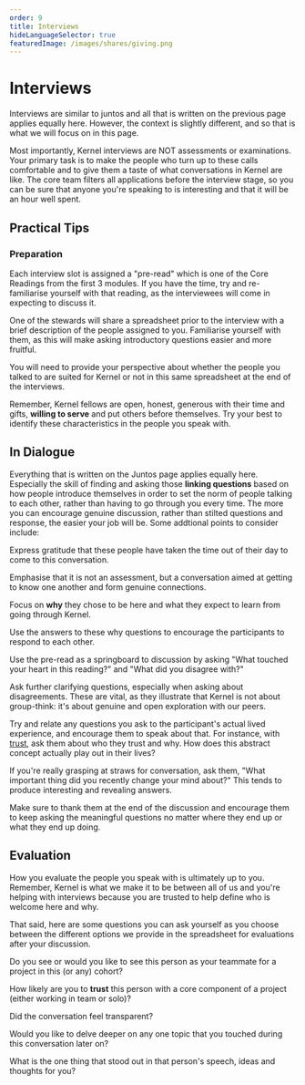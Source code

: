 ```yaml
---
order: 9
title: Interviews
hideLanguageSelector: true
featuredImage: /images/shares/giving.png
---
```


# Interviews

Interviews are similar to juntos and all that is written on the previous page applies equally here. However, the context is slightly different, and so that is what we will focus on in this page.

Most importantly, Kernel interviews are NOT assessments or examinations. Your primary task is to make the people who turn up to these calls comfortable and to give them a taste of what conversations in Kernel are like. The core team filters all applications before the interview stage, so you can be sure that anyone you're speaking to is interesting and that it will be an hour well spent.

## Practical Tips 

### Preparation

<Process>

Each interview slot is assigned a "pre-read" which is one of the Core Readings from the first 3 modules. If you have the time, try and re-familiarise yourself with that reading, as the interviewees will come in expecting to discuss it.

One of the stewards will share a spreadsheet prior to the interview with a brief description of the people assigned to you. Familiarise yourself with them, as this will make asking introductory questions easier and more fruitful.

You will need to provide your perspective about whether the people you talked to are suited for Kernel or not in this same spreadsheet at the end of the interviews. 

Remember, Kernel fellows are open, honest, generous with their time and gifts, **willing to serve** and put others before themselves. Try your best to identify these characteristics in the people you speak with.

</Process>

## In Dialogue 

Everything that is written on the Juntos page applies equally here. Especially the skill of finding and asking those **linking questions** based on how people introduce themselves in order to set the norm of people talking to each other, rather than having to go through you every time. The more you can encourage genuine discussion, rather than stilted questions and response, the easier your job will be. Some addtional points to consider include:

<Process>

Express gratitude that these people have taken the time out of their day to come to this conversation. 

Emphasise that it is not an assessment, but a conversation aimed at getting to know one another and form genuine connections.

Focus on **why** they chose to be here and what they expect to learn from going through Kernel.

Use the answers to these why questions to encourage the participants to respond to each other.

Use the pre-read as a springboard to discussion by asking "What touched your heart in this reading?" and "What did you disagree with?"

Ask further clarifying questions, especially when asking about disagreements. These are vital, as they illustrate that Kernel is not about group-think: it's about genuine and open exploration with our peers.

Try and relate any questions you ask to the participant's actual lived experience, and encourage them to speak about that. For instance, with [trust](/learn/module-0/trust), ask them about who they trust and why. How does this abstract concept actually play out in their lives?

If you're really grasping at straws for conversation, ask them, "What important thing did you recently change your mind about?" This tends to produce interesting and revealing answers.

Make sure to thank them at the end of the discussion and encourage them to keep asking the meaningful questions no matter where they end up or what they end up doing.

</Process>

## Evaluation

How you evaluate the people you speak with is ultimately up to you. Remember, Kernel is what we make it to be between all of us and you're helping with interviews because you are trusted to help define who is welcome here and why.

That said, here are some questions you can ask yourself as you choose between the different options we provide in the spreadsheet for evaluations after your discussion.

<Process>

Do you see or would you like to see this person as your teammate for a project in this (or any) cohort?

How likely are you to **trust** this person with a core component of a project (either working in team or solo)?

Did the conversation feel transparent?

Would you like to delve deeper on any one topic that you touched during this conversation later on?

What is the one thing that stood out in that person's speech, ideas and thoughts for you?

</Process>